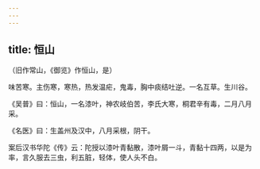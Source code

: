 ```yaml
---
---
---
```

title: 恒山
---



（旧作常山，《御览》作恒山，是）

味苦寒。主伤寒，寒热，热发温疟，鬼毒，胸中痰结吐逆。一名互草。生川谷。

《吴普》曰：恒山，一名漆叶，神农岐伯苦，李氏大寒，桐君辛有毒，二月八月采。

《名医》曰：生盖州及汉中，八月采根，阴干。

案后汉书华陀《传》云：陀授以漆叶青黏散，漆叶屑一斗，青黏十四两，以是为率，言久服去三虫，利五脏，轻体，使人头不白。